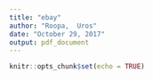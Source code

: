 ```yaml
---
title: "ebay"
author: "Roopa,  Uros"
date: "October 29, 2017"
output: pdf_document
---
```


```r
knitr::opts_chunk$set(echo = TRUE)
```

